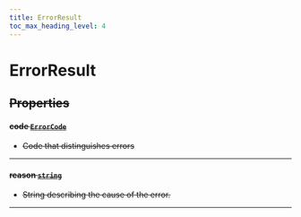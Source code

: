 ```yaml
---
title: ErrorResult
toc_max_heading_level: 4
---
```


# ErrorResult <s generated />

## Properties <s generated />

#### code [`ErrorCode`](../enums/error-code) <s generated />

- Code that distinguishes errors

<hr class="solid" /> <s generated />

#### reason [`string`](https://developer.mozilla.org/en-US/docs/Web/JavaScript/Reference/Global_Objects/String) <s generated />

- String describing the cause of the error.

<hr class="solid" /> <s generated />
